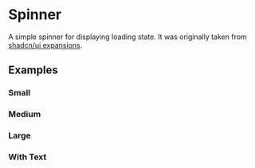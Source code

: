 
<Meta of={SpinnerStories} />

# Spinner

A simple spinner for displaying loading state. It was originally taken from [shadcn/ui expansions](https://shadcnui-expansions.typeart.cc/docs/spinner).

<Canvas of={SpinnerStories.Medium} />
<Controls of={SpinnerStories.Medium} />

## Examples

### Small

<Canvas of={SpinnerStories.Small} />

### Medium

<Canvas of={SpinnerStories.Medium} />

### Large

<Canvas of={SpinnerStories.Large} />

### With Text

<Canvas of={SpinnerStories.WithText} />
